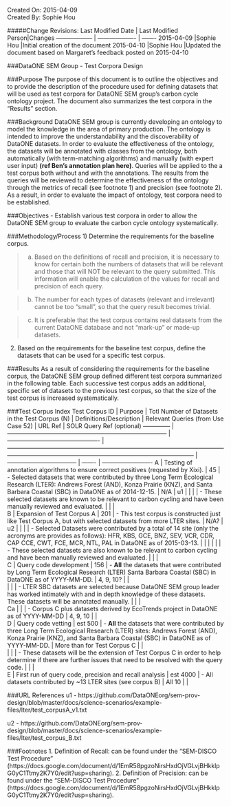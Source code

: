 Created On: 2015-04-09                                                   	
Created By: Sophie Hou

#####Change Revisions:
Last Modified Date | Last Modified Person|Changes
------------------ | ------------------- | -------
2015-04-09         |Sophie Hou           |Initial creation of the document
2015-04-10         |Sophie Hou           |Updated the document based on Margaret’s feedback posted on 2015-04-10

###DataONE SEM Group - Test Corpora Design 
 
###Purpose
The purpose of this document is to outline the objectives and to provide the description of the procedure used for defining datasets that will be used as test corpora for DataONE SEM group’s carbon cycle ontology project.  The document also summarizes the test corpora in the “Results” section.  
 
###Background
DataONE SEM group is currently developing an ontology to model the knowledge in the area of primary production.  The ontology is intended to improve the understandability and the discoverability of DataONE datasets.  In order to evaluate the effectiveness of the ontology, the datasets will be annotated with classes from the ontology, both automatically (with term-matching algorithms) and manually (with expert user input) **(ref Ben’s annotation plan here)**.  Queries will be applied to the a test corpus both without and with the annotations.  The results from the queries will be reviewed to determine the effectiveness of the ontology through the metrics of recall (see footnote 1) and precision (see footnote 2).  As a result, in order to evaluate the impact of ontology, test corpora need to be established.
 
###Objectives
- Establish various test corpora in order to allow the DataONE SEM group to evaluate the carbon cycle ontology systematically.

###Methodology/Process
1) Determine the requirements for the baseline corpus.

>a) Based on the definitions of recall and precision, it is necessary to know for certain both the numbers of datasets that will be relevant and those that will NOT be relevant to the query submitted.  This information will enable the calculation of the values for recall and precision of each query.

>b) The number for each types of datasets (relevant and irrelevant) cannot be too “small”, so that the query result becomes trivial.

>c) It is preferable that the test corpus contains real datasets from the current DataONE database and not “mark-up” or made-up datasets.

2) Based on the requirements for the baseline test corpus, define the datasets that can be used for a specific test corpus.

###Results
As a result of considering the requirements for the baseline corpus, the DataONE SEM group defined different test corpora summarized in the following table.  Each successive test corpus adds an additional, specific set of datasets to the previous test corpus, so that the size of the test corpus is increased systematically.

###Test Corpus Index
Test Corpus ID | Purpose                                                                           | Totl Number of Datasets in the Test Corpus (N) | Definitions/Description                                                                                                                                                                                   | Relevant Queries (from Use Case 52) | URL Ref | SOLR Query Ref (optional)
-------------- | --------------------------------------------------------------------------------  | ---------------------------------------------- | --------------------------------------------------------------------------------------------------------------------------------------------------------------------------------------------------------- | ----------------------------------- | ------- | -------------------------
A              | Testing of annotation algorithms to ensure correct positives (requested by Xixi). | 45                                             | - Selected datasets that were contributed by three Long Term Ecological Research (LTER): Andrews Forest (AND), Konza Prairie (KNZ), and Santa Barbara Coastal (SBC) in DataONE as of 2014-12-15.          | N/A                                 | u1      |
               |                                                                                   |                                                | - These selected datasets are known to be relevant to carbon cycling and have been manually reviewed and evaluated.                                                                                       |                                     |         |           
B              | Expansion of Test Corpus A                                                        | 201                                            | - This test corpus is constructed just like Test Corpus A, but with selected datasets from more LTER sites.                                                                                               | N/A?                                | u2      |
               |                                                                                   |                                                | - Selected Datasets were contributed by a total of 14 site (only the acronyms are provides as follows): HFR, KBS, GCE, BNZ, SEV, VCR, CDR, CAP CCE, CWT, FCE, MCR, NTL, PAL in DataONE as of 2015-03-13.  |                                     |         |
               |                                                                                   |                                                | - These selected datasets are also known to be relevant to carbon cycling and have been manually reviewed and evaluated.                                                                                  |                                     |         |               
C              | Query code development                                                            | 156                                            | - **All** the datasets that were contributed by Long Term Ecological Research (LTER) Santa Barbara Coastal (SBC) in DataONE as of YYYY-MM-DD.                                                             | 4, 9, 10?                           |         |          
               |                                                                                   |                                                | - LTER SBC datasets are selected because DataONE SEM group leader has worked intimately with and in depth knowledge of these datasets.  These datasets will be annotated manually.                        |                                     |         |          
Ca             |                                                                                   |                                                | - Corpus C plus datasets derived by EcoTrends project in DataONE as of YYYY-MM-DD                                                                                                                         | 4, 9, 10                            |         |   
D              | Query code vetting                                                                | est 500                                        | - **All** the datasets that were contributed by three Long Term Ecological Research (LTER) sites: Andrews Forest (AND), Konza Prairie (KNZ), and Santa Barbara Coastal (SBC) in DataONE as of YYYY-MM-DD. | More than for Test Corpus C         |         |                                
               |                                                                                   |                                                | - These datasets will be the extension of Test Corpus C in order to help determine if there are further issues that need to be resolved with the query code.                                              |                                     |         |                                                             
E              | First run of query code, precision and recall analysis                            | est 4000                                       | - All datasets contributed by ~13 LTER sites (see corpus B)                                                                                                                                               | All 10                              |         |                                                                            

###URL References
u1 - https://github.com/DataONEorg/sem-prov-design/blob/master/docs/science-scenarios/example-files/lter/test_corpusA_v1.txt

u2 - https://github.com/DataONEorg/sem-prov-design/blob/master/docs/science-scenarios/example-files/lter/test_corpus_B.txt

###Footnotes
1.     Definition of Recall: can be found under the “SEM-DISCO Test Procedure” (https://docs.google.com/document/d/1EmR58pgzoNirsHxdOjVGLvjBHkklpG0yC1Ttmy2K7Y0/edit?usp=sharing).
2.     Definition of Precision: can be found under the “SEM-DISCO Test Procedure” (https://docs.google.com/document/d/1EmR58pgzoNirsHxdOjVGLvjBHkklpG0yC1Ttmy2K7Y0/edit?usp=sharing).
